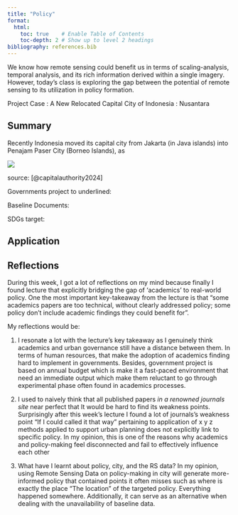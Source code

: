 ```yaml
---
title: "Policy"
format:
  html:
    toc: true    # Enable Table of Contents
    toc-depth: 2 # Show up to level 2 headings
bibliography: references.bib
---
```


We know how remote sensing could benefit us in terms of scaling-analysis, temporal analysis, and its rich information derived within a single imagery. However, today’s class is exploring the gap between the potential of remote sensing to its utilization in policy formation.

Project Case : A New Relocated Capital City of Indonesia : Nusantara

## Summary

Recently Indonesia moved its capital city from Jakarta (in Java islands) into Penajam Paser City (Borneo Islands), as

![](images/clipboard-3462147358.png)

source: [@capitalauthority2024]

Governments project to underlined:

Baseline Documents:

SDGs target:

## Application

## Reflections

During this week, I got a lot of reflections on my mind because finally I found lecture that explicitly bridging the gap of ‘academics’ to real-world policy. One the most important key-takeaway from the lecture is that “some academics papers are too technical, without clearly addressed policy; some policy don’t include academic findings they could benefit for”.

My reflections would be:

1.  I resonate a lot with the lecture’s key takeaway as I genuinely think academics and urban governance still have a distance between them. In terms of human resources, that make the adoption of academics finding hard to implement in governments. Besides, government project is based on annual budget which is make it a fast-paced environment that need an immediate output which make them reluctant to go through experimental phase often found in academics processes.

2.  I used to naively think that all published papers *in a renowned journals site* near perfect that It would be hard to find its weakness points. Surprisingly after this week’s lecture I found a lot of journals’s weakness point “If I could called it that way” pertaining to application of x y z methods applied to support urban planning does not explicitly link to specific policy. In my opinion, this is one of the reasons why academics and policy-making feel disconnected and fail to effectively influence each other

3.  What have I learnt about policy, city, and the RS data? In my opinion, using Remote Sensing Data on policy-making in city will generate more-informed policy that contained points it often misses such as where is exactly the place “The location” of the targeted policy. Everything happened somewhere. Additionally, it can serve as an alternative when dealing with the unavailability of baseline data.
